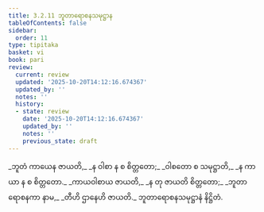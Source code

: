 ```yaml
---
title: 3.2.11 ဘူတာရောစနသမုဋ္ဌာန
tableOfContents: false
sidebar:
  order: 11
type: tipitaka
basket: vi
book: pari
review:
  current: review
  updated: '2025-10-20T14:12:16.674367'
  updated_by: ''
  notes: ''
  history:
  - state: review
    date: '2025-10-20T14:12:16.674367'
    updated_by: ''
    notes: ''
    previous_state: draft
---
```



<DynamicBreadcrumb />


<ReviewStatus review={frontmatter.review} showDetails={true} />

<HypothesisAnnotation frontmatter={frontmatter} />

<Division number="268" book="pari" e="ch" v="5" p="163">

<Paragraph number="1142" type="verses" book="pari">
_ဘူတံ ကာယေန ဇာယတိ,_  
_န ဝါစာ န စ စိတ္တတော;_  
_ဝါစတော စ သမုဋ္ဌာတိ,_  
_န ကာယာ န စ စိတ္တတော._  

</Paragraph>

<Paragraph number="1143" type="verses" book="pari">
_ကာယဝါစာယ ဇာယတိ,_  
_န တု ဇာယတိ စိတ္တတော;_  
_ဘူတာရောစနကာ နာမ,_  
_တီဟိ ဌာနေဟိ ဇာယတိ._  


</Paragraph>
</Division>

<Paragraph number="1144" type="center" book="pari">
ဘူတာရောစနသမုဋ္ဌာနံ နိဋ္ဌိတံ.
</Paragraph>